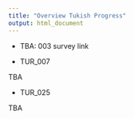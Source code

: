 ```yaml
---
title: "Overview Tukish Progress"
output: html_document
---
```


- TBA: 003 survey link

- TUR_007

TBA

- TUR_025

TBA